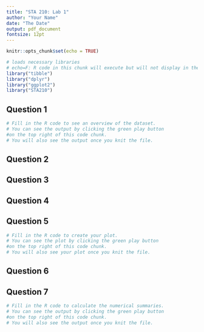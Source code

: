 ```yaml
---
title: "STA 210: Lab 1"
author: "Your Name"
date: "The Date"
output: pdf_document
fontsize: 12pt
---
```


```r
knitr::opts_chunk$set(echo = TRUE)
```

```r
# loads necessary libraries
# echo=F: R code in this chunk will execute but will not display in the final PDF
library("tibble")
library("dplyr")
library("ggplot2")
library("STA210")
```


## Question 1

```r
# Fill in the R code to see an overview of the dataset.
# You can see the output by clicking the green play button 
#on the top right of this code chunk.
# You will also see the output once you knit the file.
```


## Question 2

<!-- Fill in your response. -->

## Question 3

<!-- Fill in your response. -->

## Question 4

<!-- Fill in your response. -->

## Question 5

```r
# Fill in the R code to create your plot. 
# You can see the plot by clicking the green play button 
#on the top right of this code chunk.
# You will also see your plot once you knit the file.
```

## Question 6

<!-- Fill in your response. -->

## Question 7
```r
# Fill in the R code to calculate the numerical summaries.
# You can see the output by clicking the green play button 
#on the top right of this code chunk.
# You will also see the output once you knit the file.
```


